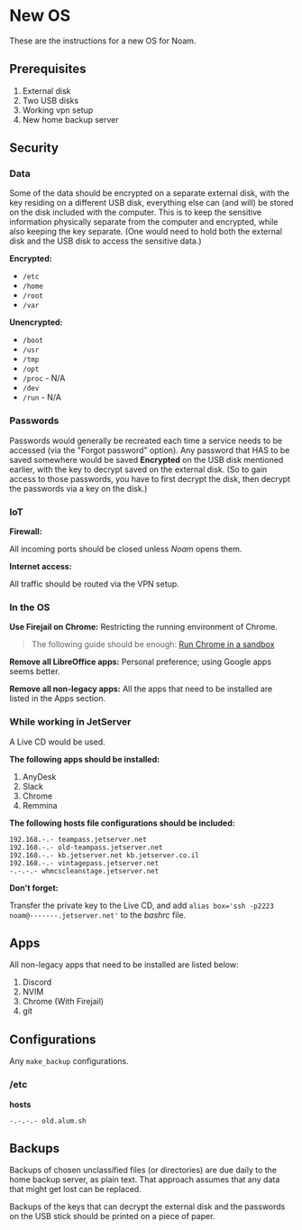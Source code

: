 # New OS

These are the instructions for a new OS for Noam.

## Prerequisites

1. External disk
2. Two USB disks
3. Working vpn setup
4. New home backup server

## Security

### Data

Some of the data should be encrypted on a separate external disk, with the key residing on a different USB disk, everything else can (and will) be stored on the disk included with the computer.
This is to keep the sensitive information physically separate from the computer and encrypted, while also keeping the key separate. (One would need to hold both the external disk and the USB disk to access the sensitive data.)

**Encrypted:**

- `/etc`
- `/home`
- `/root`
- `/var`

**Unencrypted:**

- `/boot`
- `/usr`
- `/tmp`
- `/opt`
- `/proc` - N/A
- `/dev`
- `/run` - N/A

### Passwords

Passwords would generally be recreated each time a service needs to be accessed (via the "Forgot password" option). Any password that HAS to be saved somewhere would be saved **Encrypted** on the USB disk mentioned earlier, with the key to decrypt saved on the external disk. (So to gain access to those passwords, you have to first decrypt the disk, then decrypt the passwords via a key on the disk.)

### IoT

**Firewall:**

All incoming ports should be closed unless *Noam* opens them.

**Internet access:**

All traffic should be routed via the VPN setup.

### In the OS

**Use Firejail on Chrome:** Restricting the running environment of Chrome.

> The following guide should be enough:
    [Run Chrome in a sandbox](https://easylinuxtipsproject.blogspot.com/p/sandbox.html#google_vignette)

**Remove all LibreOffice apps:** Personal preference; using Google apps seems better.

**Remove all non-legacy apps:** All the apps that need to be installed are listed in the Apps section.

### While working in JetServer

A Live CD would be used.

**The following apps should be installed:**

1. AnyDesk
2. Slack
3. Chrome
4. Remmina

**The following hosts file configurations should be included:**

```
192.168.-.- teampass.jetserver.net
192.168.-.- old-teampass.jetserver.net
192.168.-.- kb.jetserver.net kb.jetserver.co.il
192.168.-.- vintagepass.jetserver.net
-.-.-.- whmcscleanstage.jetserver.net
```

**Don't forget:**

Transfer the private key to the Live CD, and add `alias box='ssh -p2223 noam@-------.jetserver.net'` to the *bashrc* file.

## Apps

All non-legacy apps that need to be installed are listed below:

1. Discord
2. NVIM
3. Chrome (With Firejail)
4. git

## Configurations

Any `make_backup` configurations.

### /etc

**hosts**
```
-.-.-.- old.alum.sh
```

## Backups

Backups of chosen unclassified files (or directories) are due daily to the home backup server, as plain text. That approach assumes that any data that might get lost can be replaced.

Backups of the keys that can decrypt the external disk and the passwords on the USB stick should be printed on a piece of paper.
